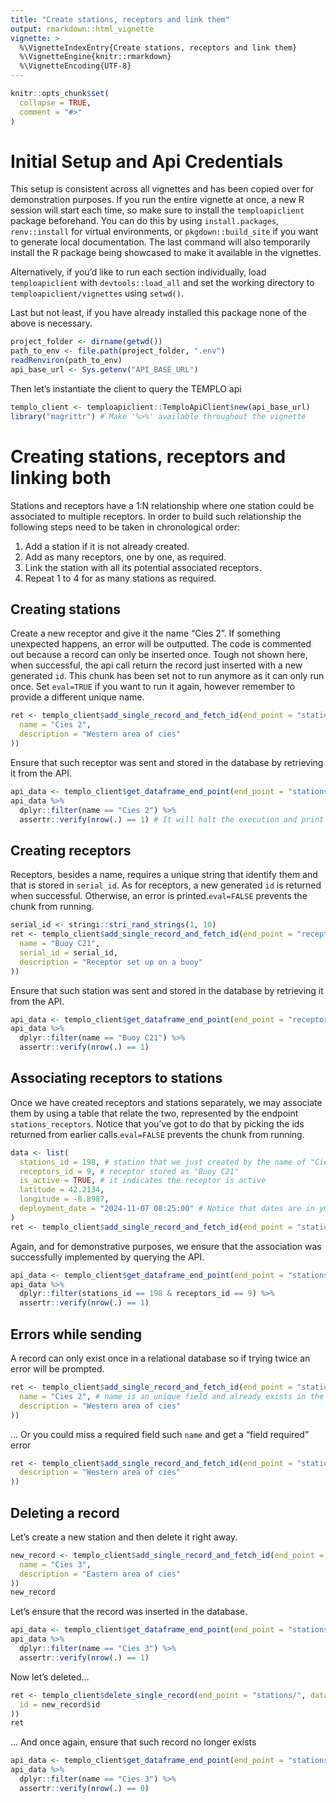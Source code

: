 ```yaml
---
title: "Create stations, receptors and link them"
output: rmarkdown::html_vignette
vignette: >
  %\VignetteIndexEntry{Create stations, receptors and link them}
  %\VignetteEngine{knitr::rmarkdown}
  %\VignetteEncoding{UTF-8}
---
```


```r
knitr::opts_chunk$set(
  collapse = TRUE,
  comment = "#>"
)
```


# Initial Setup and Api Credentials
This setup is consistent across all vignettes and has been copied over for demonstration purposes. If you run the entire vignette at once, a new R session will start each time, so make sure to install the `temploapiclient` package beforehand. You can do this by using `install.packages`, `renv::install` for virtual environments, or `pkgdown::build_site` if you want to generate local documentation. The last command will also temporarily install the R package being showcased to make it available in the vignettes.

Alternatively, if you'd like to run each section individually, load `temploapiclient` with `devtools::load_all` and set the working directory to `temploapiclient/vignettes` using `setwd()`.

Last but not least, if you have already installed this package none of the above is necessary.

```r
project_folder <- dirname(getwd())
path_to_env <- file.path(project_folder, ".env")
readRenviron(path_to_env)
api_base_url <- Sys.getenv("API_BASE_URL")
```


Then let's instantiate the client to query the TEMPLO api
```r
templo_client <- temploapiclient::TemploApiClient$new(api_base_url)
library("magrittr") # Make '%>%' available throughout the vignette
```
# Creating stations, receptors and linking both
Stations and receptors have a 1:N relationship where one station could be associated to multiple receptors. In order to build such relationship the following steps need to be taken in chronological order:

1. Add a station if it is not already created.
2. Add as many receptors, one by one, as required.
3. Link the station with all its potential associated receptors.
4. Repeat 1 to 4 for as many stations as required.

## Creating stations
Create a new receptor and give it the name "Cies 2". If something unexpected happens, an error will be outputted. The
code is commented out because a record can only be inserted once. Tough not shown here, when successful, the api call
return the record just inserted with a new generated `id`. This chunk has been set not to run anymore as it can only run
once. Set `eval=TRUE` if you want to run it again, however remember to provide a different unique name.
```r
ret <- templo_client$add_single_record_and_fetch_id(end_point = "stations/", data = list(
  name = "Cies 2",
  description = "Western area of cies"
))
```
Ensure that such receptor was sent and stored in the database by retrieving it from the API.
```r
api_data <- templo_client$get_dataframe_end_point(end_point = "stations/")
api_data %>%
  dplyr::filter(name == "Cies 2") %>%
  assertr::verify(nrow(.) == 1) # It will halt the execution and print an error if such record does not exist
```
## Creating receptors
Receptors, besides a name, requires a unique string that identify them and that is stored in `serial_id`. As for
receptors, a new generated `id` is returned when successful. Otherwise, an error is printed.`eval=FALSE` prevents the
chunk from running.
```r
serial_id <- stringi::stri_rand_strings(1, 10)
ret <- templo_client$add_single_record_and_fetch_id(end_point = "receptors/", data = list(
  name = "Buoy C21",
  serial_id = serial_id,
  description = "Receptor set up on a buoy"
))
```
Ensure that such station was sent and stored in the database by retrieving it from the API.
```r
api_data <- templo_client$get_dataframe_end_point(end_point = "receptors/")
api_data %>%
  dplyr::filter(name == "Buoy C21") %>%
  assertr::verify(nrow(.) == 1)
```
## Associating receptors to stations
Once we have created receptors and stations separately, we may associate them by using a table that relate the two,
represented by the endpoint `stations_receptors`. Notice that you've got to do that by picking the ids returned from
earlier calls.`eval=FALSE` prevents the chunk from running.

```r
data <- list(
  stations_id = 198, # station that we just created by the name of "Cies 2"
  receptors_id = 9, # receptor stored as "Buoy C21"
  is_active = TRUE, # it indicates the receptor is active
  latitude = 42.2134,
  longitude = -8.8987,
  deployment_date = "2024-11-07 08:25:00" # Notice that dates are in yms_hms format
)
ret <- templo_client$add_single_record_and_fetch_id(end_point = "stations_receptors/", data = data)
```
Again, and for demonstrative purposes, we ensure that the association was successfully implemented by querying the API.
```r
api_data <- templo_client$get_dataframe_end_point(end_point = "stations_receptors/")
api_data %>%
  dplyr::filter(stations_id == 198 & receptors_id == 9) %>%
  assertr::verify(nrow(.) == 1)
```
## Errors while sending
A record can only exist once in a relational database so if trying twice an error will be prompted.
```r
ret <- templo_client$add_single_record_and_fetch_id(end_point = "stations/", data = list(
  name = "Cies 2", # name is an unique field and already exists in the database
  description = "Western area of cies"
))
```
... Or you could miss a required field such `name` and get a "field required" error
```r
ret <- templo_client$add_single_record_and_fetch_id(end_point = "stations/", data = list(
  description = "Western area of cies"
))
```
## Deleting a record
Let's create a new station and then delete it right away.
```r
new_record <- templo_client$add_single_record_and_fetch_id(end_point = "stations/", data = list(
  name = "Cies 3",
  description = "Eastern area of cies"
))
new_record
```
Let's ensure that the record was inserted in the database.
```r
api_data <- templo_client$get_dataframe_end_point(end_point = "stations/")
api_data %>%
  dplyr::filter(name == "Cies 3") %>%
  assertr::verify(nrow(.) == 1)
```
Now let's deleted...
```r
ret <- templo_client$delete_single_record(end_point = "stations/", data = list(
  id = new_record$id
))
ret
```
... And once again, ensure that such record no longer exists
```r
api_data <- templo_client$get_dataframe_end_point(end_point = "stations/")
api_data %>%
  dplyr::filter(name == "Cies 3") %>%
  assertr::verify(nrow(.) == 0)
```
